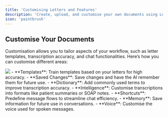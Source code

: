 ```yaml
---
title: 'Customising Letters and Features'  
description: 'Create, upload, and customise your own documents using Letters, Transcribe, and Chat'  
icon: 'paintbrush'  
---
```


## Customise Your Documents

Customisation allows you to tailor aspects of your workflow, such as letter templates, transcription accuracy, and chat functionalities. Here’s how you can customise different areas:

<Frame>
  <img src="/images/customise.jpg" />
</Frame>

<AccordionGroup>

<Accordion title="Letters" icon="envelope">
- **Templates**: Train templates based on your letters for high accuracy.
- **Saved Changes**: Save changes and have the AI remember them for future use.
</Accordion>

<Accordion title="Transcribe" icon="microphone">
- **Dictionary**: Add commonly used terms to improve transcription accuracy.
- **Intelligence**: Customise transcriptions into formats like patient summaries or SOAP notes.
</Accordion>

<Accordion title="Chat" icon="message">
- **Shortcuts**: Predefine message flows to streamline chat efficiency.
- **Memory**: Save information for future use in conversations.
- **Voice**: Customise the voice used for spoken messages.
</Accordion>

</AccordionGroup>